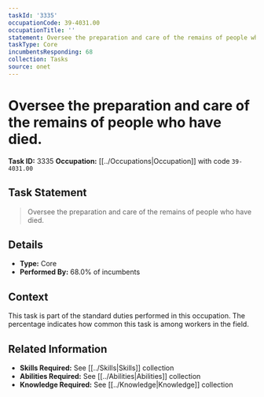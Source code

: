 ```yaml
---
taskId: '3335'
occupationCode: 39-4031.00
occupationTitle: ''
statement: Oversee the preparation and care of the remains of people who have died.
taskType: Core
incumbentsResponding: 68
collection: Tasks
source: onet
---
```

# Oversee the preparation and care of the remains of people who have died.

**Task ID:** 3335
**Occupation:** [[../Occupations|Occupation]] with code `39-4031.00`

## Task Statement

> Oversee the preparation and care of the remains of people who have died.

## Details

- **Type:** Core
- **Performed By:** 68.0% of incumbents

## Context

This task is part of the standard duties performed in this occupation. The percentage indicates how common this task is among workers in the field.

## Related Information

- **Skills Required:** See [[../Skills|Skills]] collection
- **Abilities Required:** See [[../Abilities|Abilities]] collection
- **Knowledge Required:** See [[../Knowledge|Knowledge]] collection
